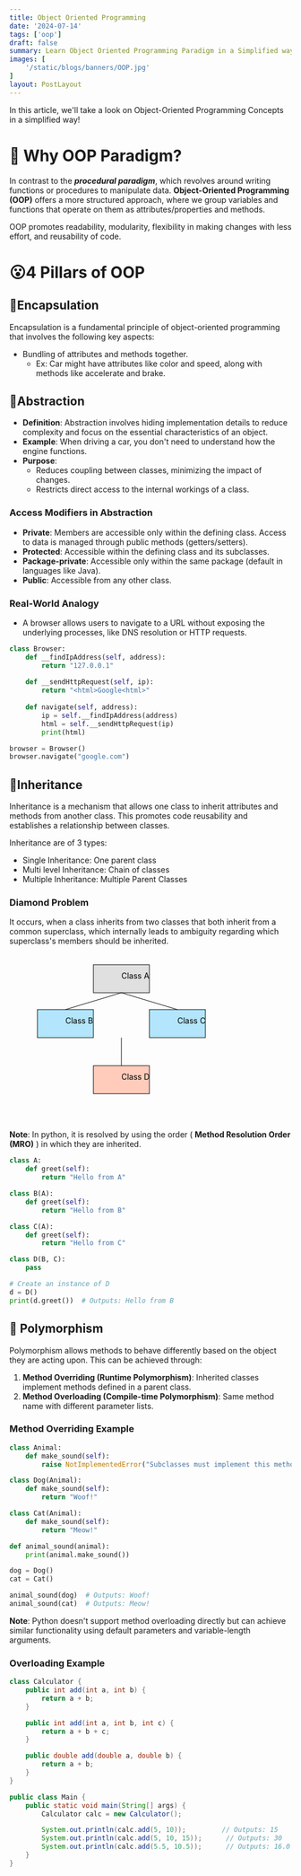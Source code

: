 ```yaml
---
title: Object Oriented Programming
date: '2024-07-14'
tags: ['oop']
draft: false
summary: Learn Object Oriented Programming Paradigm in a Simplified way
images: [
    '/static/blogs/banners/OOP.jpg'
]
layout: PostLayout
---
```


In this article, we'll take a look on Object-Oriented Programming Concepts in a simplified way!

# 🤔 Why OOP Paradigm?
In contrast to the ***procedural paradigm***, which revolves around writing functions or procedures to manipulate data.
**Object-Oriented Programming (OOP)** offers a more structured approach, where we group variables and functions that operate on them as attributes/properties and methods. 

OOP promotes readability, modularity, flexibility in making changes with less effort, and reusability of code.

# 😮4 Pillars of OOP
## 💊Encapsulation
Encapsulation is a fundamental principle of object-oriented programming that involves the following key aspects:
- Bundling of attributes and methods together.
	- Ex: Car might have attributes like color and speed, along with methods like accelerate and brake.
## 🙈Abstraction
- **Definition**: Abstraction involves hiding implementation details to reduce complexity and focus on the essential characteristics of an object.
- **Example**: When driving a car, you don't need to understand how the engine functions.
- **Purpose**: 
  - Reduces coupling between classes, minimizing the impact of changes.
  - Restricts direct access to the internal workings of a class.
### Access Modifiers in Abstraction

- **Private**: Members are accessible only within the defining class. Access to data is managed through public methods (getters/setters).
- **Protected**: Accessible within the defining class and its subclasses.
- **Package-private**: Accessible only within the same package (default in languages like Java).
- **Public**: Accessible from any other class.
### Real-World Analogy
- A browser allows users to navigate to a URL without exposing the underlying processes, like DNS resolution or HTTP requests.
```python
class Browser:
    def __findIpAddress(self, address):
        return "127.0.0.1"
    
    def __sendHttpRequest(self, ip):
        return "<html>Google<html>"
    
    def navigate(self, address):
        ip = self.__findIpAddress(address)
        html = self.__sendHttpRequest(ip)
        print(html)

browser = Browser()
browser.navigate("google.com")
```
## 🌳Inheritance
Inheritance is a mechanism that allows one class to inherit attributes and methods from another class. 
This promotes code reusability and establishes a relationship between classes.

Inheritance are of 3 types:
- Single Inheritance: One parent class
- Multi level Inheritance: Chain of classes
- Multiple Inheritance: Multiple Parent Classes

### Diamond Problem
It occurs, when a class inherits from two classes that both inherit from a common superclass, which internally leads to ambiguity regarding which superclass's members should be inherited.

<svg width="400" height="300" xmlns="http://www.w3.org/2000/svg">
  <rect x="150" y="20" width="100" height="50" fill="#e0e0e0" stroke="#000" />
  <text x="200" y="45" fontSize="14" textAnchor="middle">Class A</text>

  <rect x="50" y="100" width="100" height="50" fill="#b3e5fc" stroke="#000" />
  <text x="100" y="125" fontSize="14" textAnchor="middle">Class B</text>
  
  <rect x="250" y="100" width="100" height="50" fill="#b3e5fc" stroke="#000" />
  <text x="300" y="125" fontSize="14" textAnchor="middle">Class C</text>

  <line x1="200" y1="70" x2="100" y2="100" stroke="#000" strokeWidth="2" markerEnd="url(#arrowhead)" />
  <line x1="200" y1="70" x2="300" y2="100" stroke="#000" strokeWidth="2" markerEnd="url(#arrowhead)" />

  <rect x="150" y="200" width="100" height="50" fill="#ffccbc" stroke="#000" />
  <text x="200" y="225" fontSize="14" textAnchor="middle">Class D</text>
  
  <line x1="200" y1="150" x2="200" y2="200" stroke="#000" strokeWidth="2" markerEnd="url(#arrowhead)" />

  <defs>
    <marker id="arrowhead" markerWidth="10" markerHeight="7" refX="0" refY="3.5" orient="auto">
      <polygon points="0 0, 10 3.5, 0 7" fill="#000" />
    </marker>
  </defs>
</svg>


**Note**: In python, it is resolved by using the order ( **Method Resolution Order (MRO)** ) in which they are inherited.

```python
class A:
    def greet(self):
        return "Hello from A"

class B(A):
    def greet(self):
        return "Hello from B"

class C(A):
    def greet(self):
        return "Hello from C"

class D(B, C):
    pass

# Create an instance of D
d = D()
print(d.greet())  # Outputs: Hello from B
```

## 🔄 Polymorphism
Polymorphism allows methods to behave differently based on the object they are acting upon. This can be achieved through:

1. **Method Overriding (Runtime Polymorphism)**: Inherited classes implement methods defined in a parent class.
2. **Method Overloading (Compile-time Polymorphism)**: Same method name with different parameter lists.

### Method Overriding Example
```python
class Animal:
    def make_sound(self):
        raise NotImplementedError("Subclasses must implement this method")

class Dog(Animal):
    def make_sound(self):
        return "Woof!"

class Cat(Animal):
    def make_sound(self):
        return "Meow!"

def animal_sound(animal):
    print(animal.make_sound())

dog = Dog()
cat = Cat()

animal_sound(dog)  # Outputs: Woof!
animal_sound(cat)  # Outputs: Meow!
```

**Note**: Python doesn't support method overloading directly but can achieve similar functionality using default parameters and variable-length arguments.

### Overloading Example
```java
class Calculator {
    public int add(int a, int b) {
        return a + b;
    }

    public int add(int a, int b, int c) {
        return a + b + c;
    }

    public double add(double a, double b) {
        return a + b;
    }
}

public class Main {
    public static void main(String[] args) {
        Calculator calc = new Calculator();

        System.out.println(calc.add(5, 10));         // Outputs: 15
        System.out.println(calc.add(5, 10, 15));      // Outputs: 30
        System.out.println(calc.add(5.5, 10.5));      // Outputs: 16.0
    }
}
```
